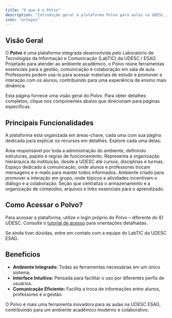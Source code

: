 ```yaml
---
title: "O que é o Polvo"
description: "Introdução geral à plataforma Polvo para aulas na UDESC / ESAG"
icon: "octopus"
---
```


## Visão Geral

O **Polvo** é uma plataforma integrada desenvolvida pelo Laboratório de Tecnologias da Informação e Comunicação (LabTIC) da UDESC / ESAG. Projetado para atender ao ambiente acadêmico, o Polvo reúne ferramentas essenciais para a gestão, comunicação e colaboração em sala de aula. Professores podem usá-lo para acessar materiais de estudo e promover a interação com os alunos, contribuindo para uma experiência de ensino mais dinâmica.

<Tip>
Esta página fornece uma visão geral do Polvo. Para obter detalhes completos, clique nos componentes abaixo que direcionam para páginas específicas.
</Tip>

## Principais Funcionalidades

A plataforma está organizada em áreas-chave, cada uma com sua página dedicada para explicar os recursos em detalhes. Explore cada uma delas:

<CardGroup cols={2}>
  <Card title="Gestão Administrativa" icon="users-gear" href="/visao-geral/principais-funcionalidades/gestao-admnistrativa">
    Área responsável por toda a administração do ambiente, definindo estruturas, papéis e regras de funcionamento.
  </Card>
  <Card title="Estrutura de Entidades" icon="sitemap" href="/visao-geral/principais-funcionalidades/estrutura-entidades">
    Representa a organização hierárquica da instituição, desde a UDESC até cursos, disciplinas e turmas.
  </Card>
  <Card title="Mala Direta" icon="envelope" href="/visao-geral/principais-funcionalidades/mala-direta">
    Espaço dedicado à comunicação, onde alunos e professores trocam mensagens e e-mails para manter todos informados.
  </Card>
  <Card title="Trabalho Colaborativo" icon="comments" href="/visao-geral/principais-funcionalidades/trabalho-colaborativo">
    Ambiente criado para promover a interação em grupo, onde tópicos e atividades incentivam o diálogo e a colaboração.
  </Card>
  <Card title="Material de Apoio e Drive" icon="cloud-arrow-up" href="/visao-geral/principais-funcionalidades/material-de-apoio-drive">
    Seção que centraliza o armazenamento e a organização de conteúdos, arquivos e links essenciais para o aprendizado.
  </Card>
</CardGroup>

## Como Acessar o Polvo?

Para acessar a plataforma, utilize o login próprio do Polvo – diferente do ID UDESC. Consulte o [tutorial de acesso](https://polvo.udesc.br/tutorial) para orientações detalhadas.

<Note>
Se ainda tiver dúvidas, entre em contato com a equipe do LabTIC da UDESC ESAG.
</Note>

## Benefícios

- **Ambiente Integrado:** Todas as ferramentas necessárias em um único sistema.
- **Interface Intuitiva:** Pensada para facilitar o uso por diferentes perfis de usuários.
- **Comunicação Eficiente:** Facilita a troca de informações entre alunos, professores e a gestão.

<Info>
O Polvo é mais uma ferramenta inovadora para as aulas na UDESC ESAG, contribuindo para um ambiente acadêmico moderno e colaborativo.
</Info>